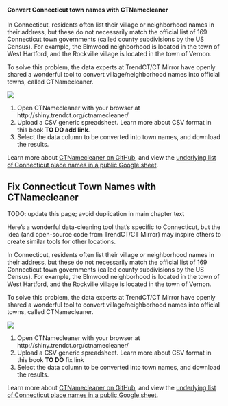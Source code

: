 
#### Convert Connecticut town names with CTNamecleaner {-}

In Connecticut, residents often list their village or neighborhood names in their address, but these do not necessarily match the official list of 169 Connecticut town governments (called county subdivisions by the US Census). For example, the Elmwood neighborhood is located in the town of West Hartford, and the Rockville village is located in the town of Vernon.

To solve this problem, the data experts at TrendCT/CT Mirror have openly shared a wonderful tool to convert village/neighborhood names into official towns, called CTNamecleaner.

![](images/05-clean/CTNamecleaner.png)

1. Open CTNamecleaner with your browser at http://shiny.trendct.org/ctnamecleaner/
2. Upload a CSV generic spreadsheet. Learn more about CSV format in this book **TO DO add link**.
3. Select the data column to be converted into town names, and download the results.

Learn more about [CTNamecleaner on GitHub](https://github.com/trendct/ctnamecleaner), and view the [underlying list of Connecticut place names in a public Google sheet](https://docs.google.com/spreadsheets/d/1WqZIGk2AkHXKYvd4uXy5a2nwyg529e7mMU5610Ale0g/edit#gid=0).


## Fix Connecticut Town Names with CTNamecleaner {- #ctnamecleaner}
TODO: update this page; avoid duplication in main chapter text

Here's a wonderful data-cleaning tool that's specific to Connecticut, but the idea (and open-source code from TrendCT/CT Mirror) may inspire others to create similar tools for other locations.

In Connecticut, residents often list their village or neighborhood names in their address, but these do not necessarily match the official list of 169 Connecticut town governments (called county subdivisions by the US Census). For example, the Elmwood neighborhood is located in the town of West Hartford, and the Rockville village is located in the town of Vernon.

To solve this problem, the data experts at TrendCT/CT Mirror have openly shared a wonderful tool to convert village/neighborhood names into official towns, called CTNamecleaner.

![](images/05-clean/CTNamecleaner.png)

1. Open CTNamecleaner with your browser at http://shiny.trendct.org/ctnamecleaner/
2. Upload a CSV generic spreadsheet. Learn more about CSV format in this book **TO DO** fix link
3. Select the data column to be converted into town names, and download the results.

Learn more about [CTNamecleaner on GitHub](https://github.com/trendct/ctnamecleaner), and view the [underlying list of Connecticut place names in a public Google sheet](https://docs.google.com/spreadsheets/d/1WqZIGk2AkHXKYvd4uXy5a2nwyg529e7mMU5610Ale0g/edit#gid=0).
